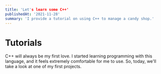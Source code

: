```yaml
---
title: 'Let's learn some C++'
publishedAt: '2021-11-28'
summary: 'I provide a tutorial on using C++ to manage a candy shop.'
---
```


# Tutorials

C++ will always be my first love. I started learning programming with this language, and it feels extremely comfortable for me to use. So, today, we'll take a look at one of my first projects.
